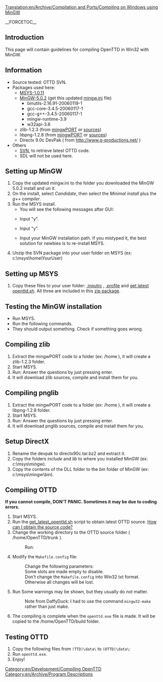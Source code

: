 [[Translation:en/Archive/Compilation and Ports/Compiling on Windows using MinGW]]
[[Category:en/Development/Compiling OpenTTD]]
[[Category:en/Archive/Program Descriptions]]

__FORCETOC__

==Introduction==
This page will contain guidelines for compiling OpenTTD in Win32 with MinGW.

==Information==
* Source tested: OTTD SVN.
* Packages used here:
** [http://prdownloads.sf.net/mingw/MSYS-1.0.11-2004.04.30-1.exe?download MSYS-1.0.11]
** [http://prdownloads.sf.net/mingw/MinGW-5.0.2.exe?download MinGW-5.0.2] (get this updated [http://www.tt-forums.net/download.php?id=46800 mingw.ini] file)
*** binutils-2.16.91-20060119-1
*** gcc-core-3.4.5-20060117-1
*** gcc-g++-3.4.5-20060117-1
*** mingw-runtime-3.9
*** w32api-3.6
** zlib-1.2.3 (from [http://prdownloads.sf.net/mingw/zlib-1.2.3-mingwPORT-1.tar.bz2?download mingwPORT] or [http://prdownloads.sourceforge.net/libpng/zlib-1.2.3.tar.gz?download sources])
** libpng-1.2.8 (from [http://prdownloads.sf.net/mingw/libpng-1.2.8-mingwPORT.tar.bz2?download mingwPORT] or [http://prdownloads.sourceforge.net/libpng/libpng-1.2.8.tar.bz2?download sources])
** Directx 9.0c DevPak ( from http://www.g-productions.net/ )
* Others
** [http://subversion.tigris.org/files/documents/15/31072/svn-win32-1.3.1.zip SVN], to retrieve latest OTTD code.
** SDL will not be used here.

==Setting up MinGW==
# Copy the updated mingw.ini to the folder you downloaded the MinGW 5.0.2 install and un it.
# On the install, select <i>Candidate</i>, then select the <i>Minimal install</i> plus the <i>g++ compiler</i>.
# Run the MSYS install.
#* You will see the following messages after GUI:
#* {{en/Box|This is a post install process that will try to normalize between<br>your MinGW install if any as well as your previous MSYS installs<br>if any.  I don't have any traps as aborts will not hurt anything.<br>Do you wish to continue with the post install? [yn ]}} Input "y". 
#* {{en/Box|Do you have MinGW installed? [yn ]}} Input "y".
#* {{en/Box|Please answer the following in the form of c:/foo/bar.<br>Where is your MinGW installation?}} Input your MinGW installation path.  If you mistyped it, the best solution for newbies is to re-install MSYS.
# Unzip the SVN package into your user folder on MSYS (ex: c:\msys\home\YourUser)

==Setting up MSYS==
# Copy these files to your user folder: <u>.inputrc</u> , <u>.profile</u> and <u>get latest openttd.sh</u>. All three are included in this [http://www.tt-forums.net/download.php?id=47131 zip package].

==Testing the MinGW installation==
* Run MSYS.
* Run the following commands.{{en/Box|make -v<br>gcc -v<br>svn help}}
* They should output something.  Check if something goes wrong.

==Compiling zlib==
# Extract the mingwPORT code to a folder (ex: /home ), it will create a zlib-1.2.3 folder.
# Start MSYS.
# Run: {{en/Box|mkdir /usr/src<br>cd /home/zlib-1.2.3/mingwPORT<br>./mingwPORT.sh}} Answer the questions by just pressing enter.
# It will download zlib sources, compile and install them for you.

==Compiling pnglib==
# Extract the mingwPORT code to a folder (ex: /home ), it will create a libpng-1.2.8 folder.
# Start MSYS.
# Run: {{en/Box|mkdir /usr/src<br>cd /home/libpng-1.2.8/mingwPORT<br>./mingwPORT.sh}} Answer the questions by just pressing enter.
# It will download pnglib sources, compile and install them for you.

==Setup DirectX==
# Rename the devpak to directx90c.tar.bz2 and extract it.
# Copy the folders <i>include</i> and <i>lib</i> to where you installed MinGW (ex: c:\msys\mingw).
# Copy the contents of the DLL folder to the <i>bin</i> folder of MinGW (ex: c:\msys\mingw\bin).

==Compiling OTTD==
'''If you cannot compile, DON'T PANIC.  Sometimes it may be due to coding errors.'''

# Start MSYS.
# Run the <u>get_latest_openttd.sh</u> script to obtain latest OTTD source. [[en/Development/FAQ development#how-can-i-obtain-the-source-code|How can I obtain the source code?]]
# Change the working directory to the OTTD source folder ( /home/OpenTTD/trunk ).
#: Run: {{en/Box|./configure --with-png --with-directmusic}}
# Modify the <code>Makefile.config</code> file:
#: Change the following parameters: {{en/Box|1=INSTALL:=1<br>PREFIX:=home/OpenTTD<br>BINARY_DIR:=build<br>DATA_DIR:=build<br>ICON_DIR:=build<br>USE_HOMEDIR:=<br>PERSONAL_DIR:=/home/OpenTTD/build<br>SECOND_DATA_PATH:=data<br>CUSTOM_LANG_PATH:=lang}}
#: Some slots are made empty to disable.
#: Don't change the <code>Makefile.config</code> into Win32 txt format.  Otherwise all changes will be lost.
# Run {{en/Box|make && make install && make clean}} Some warnings may be shown, but they usually do not matter.
#: Note from DaffyDuck: I had to use the command <code>mingw32-make</code> rather than just make.
# The compiling is complete when the <code>openttd.exe</code> file is made. It will be copied to the /home/OpenTTD/build folder.

==Testing OTTD==
# Copy the following files from <code>(TTD)\data\</code> to <code>(OTTD)\data\</code>:{{en/Box|sample.cat<br>trg1r.grf<br>trgcr.grf<br>trghr.grf<br>trgir.grf<br>trgtr.grf}}
# Run <code>openttd.exe</code>.
# Enjoy!